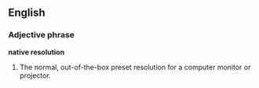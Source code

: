 ==English==

===Adjective phrase===
'''native resolution'''
# The normal, out-of-the-box preset resolution for a computer monitor or projector.